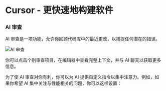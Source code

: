 # Cursor - 更快速地构建软件

### AI 审查

AI 审查是一项功能，允许你回顾代码库中的最近更改，以捕捉任何潜在的错误。

![AI 审查](https://mintlify.s3-us-west-1.amazonaws.com/cursor/images/advanced/review.png)

你可以点击个别审查项目，在编辑器中查看完整上下文，并与 AI 聊天以获取更多信息。

为了使 AI 审查对你有利，你可以为 AI 提供自定义指令以集中注意力。例如，如果你希望 AI 集中关注与性能相关的问题，你可以这样设置：
